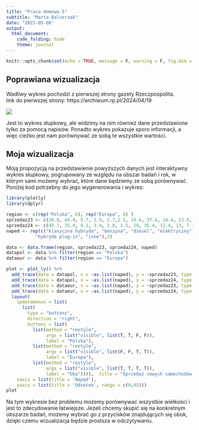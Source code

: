 ---
title: "Praca domowa 5"
subtitle: "Marta Balcerzak"
date: "2023-05-06"
output: 
  html_document:
    code_folding: hide
    theme: journal
---

```{r setup, include=FALSE, message=FALSE}
knitr::opts_chunk$set(echo = TRUE, message = F, warning = F, fig.dim = c(8, 6))
```
## Poprawiana wizualizacja
Wadliwy wykres pochodzi z pierwszej strony gazety Rzeczpospolita.  
link do pierwszej strony: https://archiwum.rp.pl/2024/04/19

![](https://grafik.rp.pl/g4a/1514311,874774,9.jpg?_gl=1*ntcmtu*_ga*NjU5MDQwMjAyLjE3MTE1NzA4Mzc.*_ga_Q5M7845HMR*MTcxNDk5MjY0NC41LjEuMTcxNDk5MzYzOC41OC4wLjA.)  
  
Jest to wykres słupkowy, ale widzimy na nim również dane przedstawione tylko za pomocą napisów. Ponadto wykres pokazuje sporo informacji, a więc cieżko jest nam porównywać ze sobą te wszystkie wartości. 

## Moja wizualizacja
Moją propozycją na przedstawienie powyższych danych jest interaktywny wykres słupkowy, pogrupowany ze względu na obszar badań i rok, w którym sami możemy wybrać, które dane będziemy ze sobą porównywać.
Poniżej kod potrzebny do jego wygenerowania i wykres:

```{r}
library(plotly)
library(dplyr)

region <- c(rep("Polska", 6), rep("Europa", 6) )
sprzedaz23 <- c(36.8, 44.4, 9.7, 3.9, 2.7,2.5, 24.4, 37.4, 14.4, 13.9, 7.2, 2.7)
sprzedaz24 <- c(45.7, 35.4, 9.2, 3.4, 2.8, 3.5, 29, 35.4, 12.4, 13, 7.1, 3)
naped <- rep(c("klasyczna hybryda", "benzyna", "diesel", "elektryczny",
           "hybryda plug-in", "inne"),2)

data <- data.frame(region, sprzedaz23, sprzedaz24, naped)
datapol <- data %>% filter(region == "Polska")
dataeur <- data %>% filter(region == "Europa")

plot <- plot_ly() %>%
  add_trace(data = datapol, x = ~as.list(naped), y = ~sprzedaz23, type = 'bar', name = '2023 Polska') %>%
  add_trace(data = datapol, x = ~as.list(naped), y = ~sprzedaz24, type = 'bar', name = '2024 Polska') %>%
  add_trace(data = dataeur, x = ~as.list(naped), y = ~sprzedaz23, type = 'bar', name = '2023 Europa') %>%
  add_trace(data = dataeur, x = ~as.list(naped), y = ~sprzedaz24, type = 'bar', name = '2024 Europa') %>%
  layout(
    updatemenus = list(
      list(
        type = "buttons",
        direction = "right",
        buttons = list(
          list(method = "restyle",
               args = list("visible", list(T, T, F, F)),
               label = "Polska"),
          list(method = "restyle",
               args = list("visible", list(F, F, T, T)),
               label = "Europa"),
          list(method = "restyle",
               args = list("visible", list(T, T, T, T)),
               label = "Oba")))),  title = "Sprzedaż nowych samochodów wg rodzaju napędu (w proc.)", 
    xaxis = list(title = 'Napęd'), 
    yaxis = list(title = 'Odsetek', range = c(0,45)))
plot
```
Na tym wykresie bez problemu możemy porównywać wszystkie wielkości i jest to zdecydowanie łatwiejsze. Jeżeli chcemy skupić się na konkretnym obszarze badań, możemy wybrać go z przycisków znajdujących się obok, dzięki czemu wizualizacja będzie prostsza w odczytywaniu.